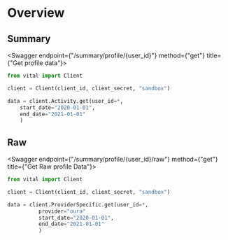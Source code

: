 
# Overview

## Summary

<Swagger endpoint={"/summary/profile/{user_id}"} method={"get"} title={"Get profile data"}>

```python
from vital import Client

client = Client(client_id, client_secret, "sandbox")

data = client.Activity.get(user_id=*,
    start_date="2020-01-01",
    end_date="2021-01-01"
    )
```

</Swagger>

## Raw

<Swagger endpoint={"/summary/profile/{user_id}/raw"} method={"get"} title={"Get Raw profile Data"}>

```python
from vital import Client

client = Client(client_id, client_secret, "sandbox")

data = client.ProviderSpecific.get(user_id=*,
          provider="oura"
          start_date="2020-01-01",
          end_date="2021-01-01"
          )
```

</Swagger>
